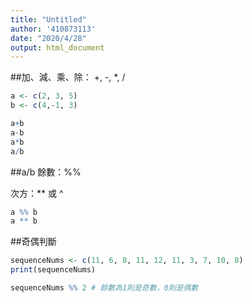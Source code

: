 ```yaml
---
title: "Untitled"
author: '410873113'
date: "2020/4/28"
output: html_document
---
```


##加、減、乘、除： +, -, *, /

```r
a <- c(2, 3, 5)
b <- c(4,-1, 3)
```

```r
a+b
a-b
a*b
a/b
```

##a/b
餘數：%%

次方：** 或 ^

```r
a %% b
a ** b
```

##奇偶判斷

```r
sequenceNums <- c(11, 6, 8, 11, 12, 11, 3, 7, 10, 8)
print(sequenceNums)

sequenceNums %% 2 # 餘數為1則是奇數，0則是偶數
```

